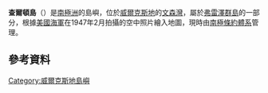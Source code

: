 {{coord|66|13|S|110|9|E|display=title}}

'''查爾頓島'''（{{lang-en|Charlton Island, Antarctica}}）是[[南極洲|南極洲]]的島嶼，位於[[威爾克斯地|威爾克斯地]]的[[文森灣|文森灣]]，屬於[[弗雷澤群島|弗雷澤群島]]的一部分，根據[[美國海軍|美國海軍]]在1947年2月拍攝的空中照片繪入地圖，現時由[[南極條約體系|南極條約體系]]管理。

==參考資料==
{{usgs-gazetteer|id=2671}}

{{DEFAULTSORT:Charlton Island, Antarctica}}
[[Category:威爾克斯地島嶼|Category:威爾克斯地島嶼]]


{{WilkesLand-geo-stub}}